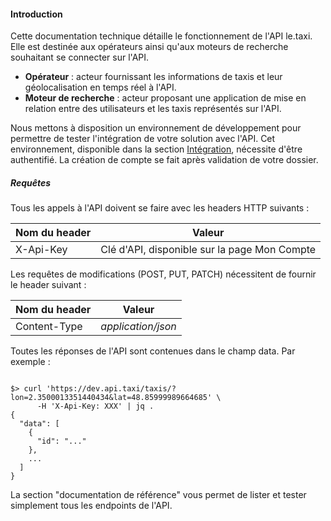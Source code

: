
#### Introduction

Cette documentation technique détaille le fonctionnement de l'API le.taxi. Elle est destinée aux opérateurs ainsi qu'aux
moteurs de recherche souhaitant se connecter sur l'API.

<InfoBox title="Définitions">
  <ul>
    <li><strong>Opérateur</strong> : acteur fournissant les informations de taxis et leur géolocalisation en temps réel à l'API.</li>
    <li><strong>Moteur de recherche</strong> : acteur proposant une application de mise en relation entre des utilisateurs et les taxis représentés sur l'API.</li>
  </ul>
</InfoBox>

Nous mettons à disposition un environnement de développement pour permettre de tester l'intégration de votre solution
avec l'API. Cet environnement, disponible dans la section [Intégration](/integration), nécessite d'être authentifié. La création de compte se fait
après validation de votre dossier.

##### Requêtes

Tous les appels à l'API doivent se faire avec les headers HTTP suivants :


| Nom du header | Valeur                                       |
|---------------|----------------------------------------------|
| X-Api-Key     | Clé d'API, disponible sur la page Mon Compte |


Les requêtes de modifications (POST, PUT, PATCH) nécessitent de fournir le header suivant :

| Nom du header | Valeur             |
|---------------|--------------------|
| Content-Type  | *application/json* |


Toutes les réponses de l'API sont contenues dans le champ data. Par exemple :


```shell

$> curl 'https://dev.api.taxi/taxis/?lon=2.3500013351440434&lat=48.85999989664685' \
      -H 'X-Api-Key: XXX' | jq .
{
  "data": [
    {
      "id": "..."
    },
    ...
  ]
}
```

La section "documentation de référence" vous permet de lister et tester simplement tous les endpoints de l'API.

